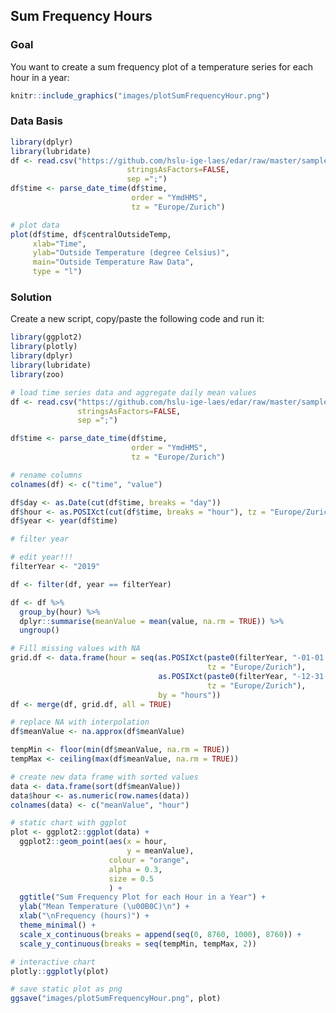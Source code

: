 \newpage
## Sum Frequency Hours
### Goal
You want to create a sum frequency plot of a temperature series for each hour in a year:

```r
knitr::include_graphics("images/plotSumFrequencyHour.png")
```

### Data Basis

```r
library(dplyr)
library(lubridate)
df <- read.csv("https://github.com/hslu-ige-laes/edar/raw/master/sampleData/centralOutsideTemp.csv",
                          stringsAsFactors=FALSE,
                          sep =";")
df$time <- parse_date_time(df$time,
                           order = "YmdHMS",
                           tz = "Europe/Zurich")

# plot data
plot(df$time, df$centralOutsideTemp,
     xlab="Time",
     ylab="Outside Temperature (degree Celsius)",
     main="Outside Temperature Raw Data",
     type = "l")
```

\newpage
### Solution
Create a new script, copy/paste the following code and run it:

```r
library(ggplot2)
library(plotly)
library(dplyr)
library(lubridate)
library(zoo)

# load time series data and aggregate daily mean values
df <- read.csv("https://github.com/hslu-ige-laes/edar/raw/master/sampleData/centralOutsideTemp.csv",
               stringsAsFactors=FALSE,
               sep =";")

df$time <- parse_date_time(df$time,
                           order = "YmdHMS",
                           tz = "Europe/Zurich")

# rename columns
colnames(df) <- c("time", "value")

df$day <- as.Date(cut(df$time, breaks = "day"))
df$hour <- as.POSIXct(cut(df$time, breaks = "hour"), tz = "Europe/Zurich")
df$year <- year(df$time)

# filter year

# edit year!!!
filterYear <- "2019"

df <- filter(df, year == filterYear)

df <- df %>% 
  group_by(hour) %>%
  dplyr::summarise(meanValue = mean(value, na.rm = TRUE)) %>% 
  ungroup()

# Fill missing values with NA
grid.df <- data.frame(hour = seq(as.POSIXct(paste0(filterYear, "-01-01 00:00:00"),
                                            tz = "Europe/Zurich"),
                                 as.POSIXct(paste0(filterYear, "-12-31 23:00:00"),
                                            tz = "Europe/Zurich"),
                                 by = "hours"))
df <- merge(df, grid.df, all = TRUE)

# replace NA with interpolation
df$meanValue <- na.approx(df$meanValue)

tempMin <- floor(min(df$meanValue, na.rm = TRUE))
tempMax <- ceiling(max(df$meanValue, na.rm = TRUE))

# create new data frame with sorted values
data <- data.frame(sort(df$meanValue))
data$hour <- as.numeric(row.names(data))
colnames(data) <- c("meanValue", "hour")

# static chart with ggplot
plot <- ggplot2::ggplot(data) +
  ggplot2::geom_point(aes(x = hour,
                          y = meanValue),
                      colour = "orange",
                      alpha = 0.3,
                      size = 0.5
                      ) +
  ggtitle("Sum Frequency Plot for each Hour in a Year") +
  ylab("Mean Temperature (\u00B0C)\n") +
  xlab("\nFrequency (hours)") +
  theme_minimal() +
  scale_x_continuous(breaks = append(seq(0, 8760, 1000), 8760)) +
  scale_y_continuous(breaks = seq(tempMin, tempMax, 2))

# interactive chart
plotly::ggplotly(plot)
```

```r
# save static plot as png
ggsave("images/plotSumFrequencyHour.png", plot)
```

